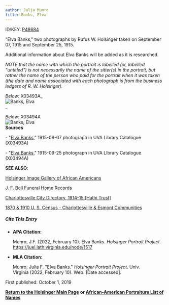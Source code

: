 ```yaml
---
author: Julia Munro
title: Banks, Elva
---
```

ID/KEY: [P48684](http://juel.iath.virginia.edu/public_person?person=48684 "P48684")

"Elva Banks," two photographs by Rufus W. Holsinger taken on September 07, 1915 and September 25, 1915.

Additional information about Elva Banks will be added as it is researched.

_NOTE that the name with which the portrait is labelled (or, labelled "untitled") is not necessarily the name of the sitter(s) in the portrait, but rather the name of the person who paid for the portrait when it was taken (the date and name associated with each photograph is from the business ledgers of R. W. Holsinger)._

_Below_: X03493A_  
![Banks, Elva](https://iiif.lib.virginia.edu/iiif/uva-lib:1043623/full/1000,1337/0/default.jpg "Banks, Elva")  
_

_Below_: X03494A  
![Banks, Elva](https://iiif.lib.virginia.edu/iiif/uva-lib:1043624/full/778,561/0/default.jpg "Banks, Elva")   
**Sources**

\- "[Elva Banks](https://search.lib.virginia.edu/catalog/uva-lib:1043623#?c=0&m=0&s=0&cv=0&xywh=-1308%2C0%2C5450%2C4040 "Banks, Elva")," 1915-09-07 photograph in UVA Library Catalogue (X03493A) 

\- "[Elva Banks](https://search.lib.virginia.edu/catalog/uva-lib:1043624#?c=0&m=0&s=0&cv=0&xywh=-137%2C-170%2C4486%2C3326 "Banks, Elva")," 1915-09-25 photograph in UVA LIbrary Catalogue (X03494A) 

**SEE ALSO**:

[Holsinger Image Gallery of African Americans](http://rwholsingerphotos.org/images.php "Holsinger Image Gallery of African Americans")

[J. F. Bell Funeral Home Records](http://www2.vcdh.virginia.edu/afam/raceandplace/perl_scripts/funeral_search.html "J. F. Bell Funeral Home Database")

[Charlottesville City Directory, 1914-15 \[Hathi Trust\]](https://catalog.hathitrust.org/Record/101954103 "Charlottesville City Directory, 1914-15") 

[1870 & 1910 U. S. Census - Charlottesville & Esmont Communities](http://www2.vcdh.virginia.edu/afam/raceandplace/census/search_both.html "1870 & 1910 U. S. Census: Charlottesville and Esmont Communities")

##### **Cite This Entry**

*   **APA Citation:**
    
    Munro, J.F. (2022, February 10). Elva Banks. _Holsinger Portrait Project_. https://juel.iath.virginia.edu/node/1517
    
*   **MLA Citation:**
    
    Munro, Julia F. "Elva Banks." _Holsinger Portrait Project_. Univ. Virginia (2022, February 10). Web. \[Date accessed\].
    

First published: October 1, 2019    

[**Return to the Holsinger Main Page**](http://juel.iath.virginia.edu/node/980) **or [African-American Portraiture List of Names](http://juel.iath.virginia.edu/node/996)**
